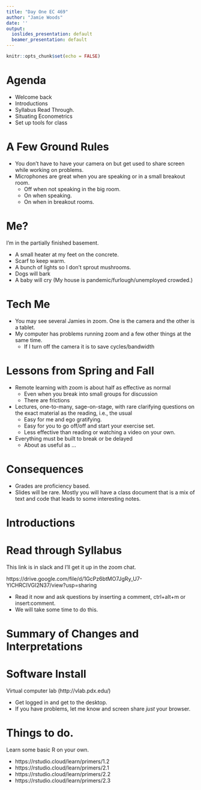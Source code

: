 ```yaml
---
title: "Day One EC 469"
author: "Jamie Woods"
date: ''
output:
  ioslides_presentation: default
  beamer_presentation: default
---
```


```r
knitr::opts_chunk$set(echo = FALSE)
```

# Agenda

+ Welcome back
+ Introductions
+ Syllabus Read Through.
+ Situating Econometrics
+ Set up tools for class

# A Few Ground Rules

+ You don't have to have your camera on but get used to share screen while working on problems.
+ Microphones are great when you are speaking or in a small breakout room.
    + Off when not speaking in the big room.
    + On when speaking.
    + On when in breakout rooms.
    
# Me?

I'm in the partially finished basement.

+ A small heater at my feet on the concrete.
+ Scarf to keep warm.
+ A bunch of lights so I don't sprout mushrooms.
+ Dogs will bark
+ A baby will cry (My house is pandemic/furlough/unemployed crowded.)

# Tech Me

+ You may see several Jamies in zoom.  One is the camera and the other is a tablet.
+ My computer has problems running zoom and a few other things at the same time.
    + If I turn off the camera it is to save cycles/bandwidth

# Lessons from Spring and Fall

+ Remote learning with zoom is about half as effective as normal
    + Even when you break into small groups for discussion
    + There are frictions
+ Lectures, one-to-many, sage-on-stage, with rare clarifying questions on the exact material as the reading, i.e., the usual
    + Easy for me and ego gratifying.
    + Easy for you to go off/off and start your exercise set.
    + Less effective than reading or watching a video on your own.
+ Everything must be built to break or be delayed    
    + About as useful as ...

# Consequences

+ Grades are proficiency based.
+ Slides will be rare.  Mostly you will have a class document that is a mix of text and code that leads to some interesting notes.

# Introductions

# Read through Syllabus

This link is in slack and I'll get it up in the zoom chat.

https://drive.google.com/file/d/1GcPz6btMO7JgRy_U7-YlCHRCIVGI2N37/view?usp=sharing


+ Read it now and ask questions by inserting a comment, ctrl+alt+m or insert:comment.
+ We will take some time to do this.

# Summary of Changes and Interpretations

# Software Install

Virtual computer lab (http://vlab.pdx.edu/)

+ Get logged in and get to the desktop.
+ If you have problems, let me know and screen share _just_ your browser.

# Things to do.

Learn some basic R on your own.

+ https://rstudio.cloud/learn/primers/1.2
+ https://rstudio.cloud/learn/primers/2.1
+ https://rstudio.cloud/learn/primers/2.2
+ https://rstudio.cloud/learn/primers/2.3